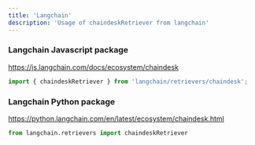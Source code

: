 ```yaml
---
title: 'Langchain'
description: 'Usage of chaindeskRetriever from langchain'
---
```


### Langchain Javascript package

https://js.langchain.com/docs/ecosystem/chaindesk

```js
import { chaindeskRetriever } from 'langchain/retrievers/chaindesk';
```

### Langchain Python package

https://python.langchain.com/en/latest/ecosystem/chaindesk.html

```python
from langchain.retrievers import chaindeskRetriever
```
